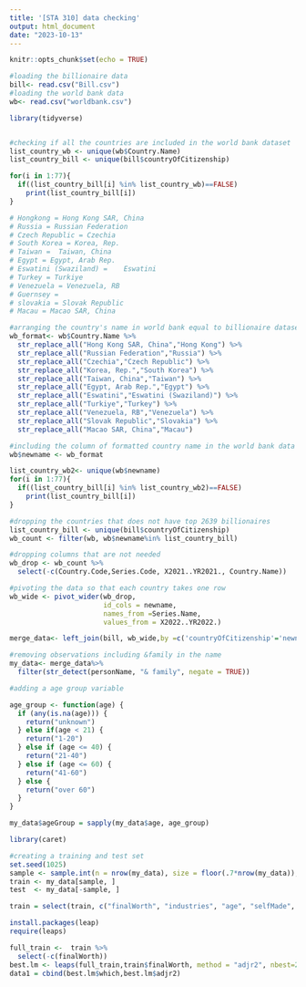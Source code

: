---
title: '[STA 310] data checking'
output: html_document
date: "2023-10-13"
---

```{r setup, include=FALSE}
knitr::opts_chunk$set(echo = TRUE)
```

```{r}
#loading the billionaire data
bill<- read.csv("Bill.csv")
#loading the world bank data
wb<- read.csv("worldbank.csv")
```

```{r}
library(tidyverse)
```

```{r}

```

```{r}
#checking if all the countries are included in the world bank dataset
list_country_wb <- unique(wb$Country.Name)
list_country_bill <- unique(bill$countryOfCitizenship)

for(i in 1:77){
  if((list_country_bill[i] %in% list_country_wb)==FALSE)
    print(list_country_bill[i])
}

# Hongkong = Hong Kong SAR, China
# Russia = Russian Federation
# Czech Republic = Czechia
# South Korea = Korea, Rep.
# Taiwan = 	Taiwan, China
# Egypt = Egypt, Arab Rep.
# Eswatini (Swaziland) = 	Eswatini
# Turkey = Turkiye
# Venezuela = Venezuela, RB
# Guernsey = 
# slovakia = Slovak Republic
# Macau = Macao SAR, China
```

```{r}
#arranging the country's name in world bank equal to billionaire dataset
wb_format<- wb$Country.Name %>%
  str_replace_all("Hong Kong SAR, China","Hong Kong") %>%
  str_replace_all("Russian Federation","Russia") %>%
  str_replace_all("Czechia","Czech Republic") %>%
  str_replace_all("Korea, Rep.","South Korea") %>%
  str_replace_all("Taiwan, China","Taiwan") %>%
  str_replace_all("Egypt, Arab Rep.","Egypt") %>%
  str_replace_all("Eswatini","Eswatini (Swaziland)") %>%
  str_replace_all("Turkiye","Turkey") %>%
  str_replace_all("Venezuela, RB","Venezuela") %>%
  str_replace_all("Slovak Republic","Slovakia") %>%
  str_replace_all("Macao SAR, China","Macau")
```

```{r}
#including the column of formatted country name in the world bank data
wb$newname <- wb_format
```

```{r}
list_country_wb2<- unique(wb$newname)
for(i in 1:77){
  if((list_country_bill[i] %in% list_country_wb2)==FALSE)
    print(list_country_bill[i])
}
```

```{r}
#dropping the countries that does not have top 2639 billionaires 
list_country_bill <- unique(bill$countryOfCitizenship)
wb_count <- filter(wb, wb$newname%in% list_country_bill)

#dropping columns that are not needed
wb_drop <- wb_count %>%
  select(-c(Country.Code,Series.Code, X2021..YR2021., Country.Name))
```


```{r}
#pivoting the data so that each country takes one row
wb_wide <- pivot_wider(wb_drop, 
                       id_cols = newname,
                       names_from =Series.Name, 
                       values_from = X2022..YR2022.)
```

```{r}
merge_data<- left_join(bill, wb_wide,by =c('countryOfCitizenship'='newname'))
```

```{r}
#removing observations including &family in the name
my_data<- merge_data%>%
  filter(str_detect(personName, "& family", negate = TRUE))
```

```{r}
#adding a age group variable

age_group <- function(age) {
  if (any(is.na(age))) {
    return("unknown")
  } else if(age < 21) {
    return("1-20")
  } else if (age <= 40) {
    return("21-40")
  } else if (age <= 60) {
    return("41-60")
  } else {
    return("over 60")
  }
}

my_data$ageGroup = sapply(my_data$age, age_group)
```

```{r}
library(caret)
```

```{r}
#creating a training and test set
set.seed(1025)
sample <- sample.int(n = nrow(my_data), size = floor(.7*nrow(my_data)), replace = F)
train <- my_data[sample, ]
test  <- my_data[-sample, ]
```

```{r}
train = select(train, c("finalWorth", "industries", "age", "selfMade", "gender", "countryOfCitizenship", "ageGroup", "Political Stability and Absence of Violence/Terrorism: Estimate", "Control of Corruption: Estimate", "Rule of Law: Estimate"))
```

```{r}
install.packages(leap)
require(leaps)
```


```{r}
full_train <-  train %>%
  select(-c(finalWorth))
best.lm <- leaps(full_train,train$finalWorth, method = "adjr2", nbest=2)
data1 = cbind(best.lm$which,best.lm$adjr2) 
```









